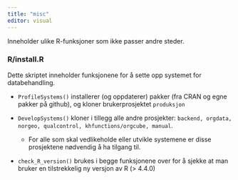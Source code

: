 ```yaml
---
title: "misc"
editor: visual
---
```


Inneholder ulike R-funksjoner som ikke passer andre steder.

### R/install.R

Dette skriptet inneholder funksjonene for å sette opp systemet for databehandling.

-   `ProfileSystems()` installerer (og oppdaterer) pakker (fra CRAN og egne pakker på github), og kloner brukerprosjektet `produksjon`

-   `DevelopSystems()` kloner i tillegg alle andre prosjekter: `backend, orgdata, norgeo, qualcontrol, khfunctions/orgcube, manual`.

    -   For alle som skal vedlikeholde eller utvikle systemene er disse prosjektene nødvendig å ha tilgang til.

-   `check_R_version()` brukes i begge funksjonene over for å sjekke at man bruker en tilstrekkelig ny versjon av R (\> 4.4.0)
